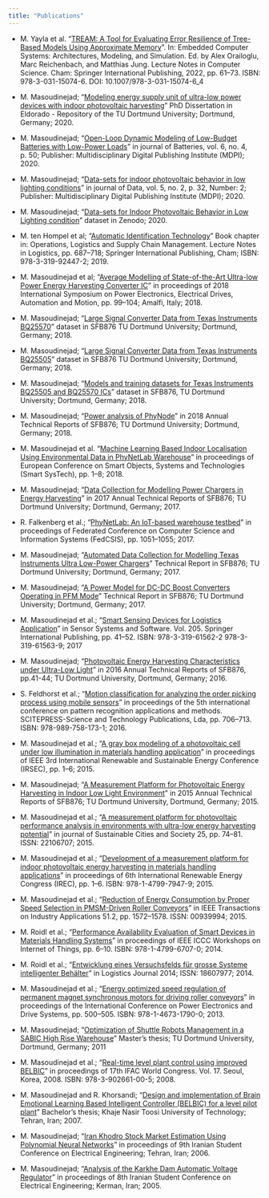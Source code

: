 ```yaml
---
title: "Publications"
---
```

* M. Yayla et al. “[TREAM: A Tool for Evaluating Error Resilience of Tree-Based Models Using Approximate Memory](https://link.springer.com/chapter/10.1007/978-3-031-15074-6_4)”. In: Embedded Computer Systems: Architectures, Modeling, and Simulation. Ed. by Alex Orailoglu, Marc Reichenbach, and Matthias Jung. Lecture Notes in Computer Science. Cham: Springer International Publishing, 2022, pp. 61–73. ISBN: 978-3-031-15074-6. DOI: 10.1007/978-3-031-15074-6_4

* M. Masoudinejad; "[Modeling energy supply unit of ultra-low power devices with indoor photovoltaic harvesting](http://dx.doi.org/10.17877/DE290R-21657)" PhD Dissertation in Eldorado - Repository of the TU Dortmund University; Dortmund, Germany; 2020.
* M. Masoudinejad; "[Open-Loop Dynamic Modeling of Low-Budget Batteries with Low-Power Loads](https://doi.org/10.3390/batteries6040050)" in journal of Batteries, vol. 6, no. 4, p. 50; Publisher: Multidisciplinary Digital Publishing Institute (MDPI); 2020.
* M. Masoudinejad; “[Data-sets for indoor photovoltaic behavior in low lighting conditions](https://doi.org/10.3390/data5020032)” in journal of Data, vol. 5, no. 2, p. 32, Number: 2; Publisher: Multidisciplinary Digital Publishing Institute (MDPI); 2020.
* M. Masoudinejad; "[Data-sets for Indoor Photovoltaic Behavior in Low Lighting condition](https://doi.org/10.5281/zenodo.3697105)" dataset in Zenodo; 2020.
* M. ten Hompel et al; “[Automatic Identification Technology](https://doi.org/10.1007/978-3-319-92447-2_30)” Book chapter in: Operations, Logistics and Supply Chain Management. Lecture Notes in Logistics, pp. 687–718; Springer International Publishing, Cham; ISBN: 978-3-319-92447-2; 2019.
* M. Masoudinejad et al; “[Average Modelling of State-of-the-Art Ultra-low Power Energy Harvesting Converter IC](https://doi.org/10.1109/SPEEDAM.2018.8445303)” in proceedings of 2018 International Symposium on Power Electronics, Electrical Drives, Automation and Motion, pp. 99–104; Amalfi, Italy; 2018.
* M. Masoudinejad; "[Large Signal Converter Data from Texas Instruments BQ25570](https://doi.org/10.17877/fd72wij6yo)" dataset in SFB876 TU Dortmund University; Dortmund, Germany; 2018.
* M. Masoudinejad; "[Large Signal Converter Data from Texas Instruments BQ25505](https://doi.org/10.17877/fd72o6mn0g)" dataset in SFB876 TU Dortmund University; Dortmund, Germany; 2018.
* M. Masoudinejad; "[Models and training datasets for Texas Instruments BQ25505 and BQ25570 ICs](https://doi.org/10.17877/FE0O0YSXS0)" dataset in SFB876, TU Dortmund University; Dortmund, Germany; 2018.
* M. Masoudinejad; "[Power analysis of PhyNode]()" in 2018 Annual Technical Reports of SFB876; TU Dortmund University; Dortmund, Germany; 2018.
* M. Masoudinejad et al. “[Machine Learning Based Indoor Localisation Using Environmental Data in PhyNetLab Warehouse](https://ieeexplore.ieee.org/abstract/document/8435922)” in proceedings of European Conference on Smart Objects, Systems and Technologies (Smart SysTech), pp. 1–8; 2018.
* M. Masoudinejad; "[Data Collection for Modelling Power Chargers in Energy Harvesting]()" in 2017 Annual Technical Reports of SFB876; TU Dortmund University; Dortmund, Germany; 2017.
* R. Falkenberg et al.; “[PhyNetLab: An IoT-based warehouse testbed](https://annals-csis.org/proceedings/2017/drp/pdf/267.pdf)” in proceedings of Federated Conference on Computer Science and Information Systems (FedCSIS), pp. 1051–1055; 2017.
* M. Masoudinejad; "[Automated Data Collection for Modelling Texas Instruments Ultra Low-Power Chargers](https://sfb876.tu-dortmund.de/PublicPublicationFiles/masoudinejad_2017b.pdf)" Technical Report in SFB876; TU Dortmund University; Dortmund, Germany; 2017. 
* M. Masoudinejad; "[A Power Model for DC-DC Boost Converters Operating in PFM Mode](https://sfb876.tu-dortmund.de/PublicPublicationFiles/masoudinejad_2017a.pdf)" Technical Report in SFB876;  TU Dortmund University; Dortmund, Germany; 2017.
* M. Masoudinejad et al.; “[Smart Sensing Devices for Logistics Application](https://doi.org/10.1007/978-3-319-61563-9_4)” in Sensor Systems and Software. Vol. 205. Springer International Publishing, pp. 41–52. ISBN: 978-3-319-61562-2 978-3-319-61563-9; 2017
* M. Masoudinejad; "[Photovoltaic Energy Harvesting Characteristics under Ultra-Low Light](https://sfb876.tu-dortmund.de/PublicPublicationFiles/sfbgk_etal_2016a.pdf)" in 2016 Annual Technical Reports of SFB876, pp.41-44; TU Dortmund University, Dortmund, Germany; 2016.
* S. Feldhorst et al.; “[Motion classification for analyzing the order picking process using mobile sensors](https://sfb876.tu-dortmund.de/PublicPublicationFiles/masoudinejad_2017b.pdf)” in proceedings of the 5th international conference on pattern recognition applications and methods. SCITEPRESS-Science and Technology Publications, Lda, pp. 706–713. ISBN: 978-989-758-173-1; 2016.
* M. Masoudinejad et al.; “[A gray box modeling of a photovoltaic cell under low illumination in materials handling application](https://doi.org/10.1109/IRSEC.2015.7455081)” in proceedings of IEEE 3rd International Renewable and Sustainable Energy Conference (IRSEC), pp. 1–6; 2015.
* M. Masoudinejad; "[A Measurement Platform for Photovoltaic Energy Harvesting in Indoor Low Light Environment]()" in 2015 Annual Technical Reports of SFB876; TU Dortmund University, Dortmund, Germany; 2015.
* M. Masoudinejad et al.; “[A measurement platform for photovoltaic performance analysis in environments with ultra-low energy harvesting potential](https://doi.org/10.1016/j.scs.2015.09.006)” in journal of Sustainable Cities and Society 25, pp. 74–81. ISSN: 22106707; 2015.
* M. Masoudinejad et al.; “[Development of a measurement platform for indoor photovoltaic energy harvesting in materials handling applications](https://doi.org/10.1109/IREC.2015.7110938)” in proceedings of 6th International Renewable Energy Congress (IREC), pp. 1–6. ISBN: 978-1-4799-7947-9; 2015.
* M. Masoudinejad et al.; “[Reduction of Energy Consumption by Proper Speed Selection in PMSM-Driven Roller Conveyors](https://doi.org/10.1109/TIA.2014.2360013)” in IEEE Transactions on Industry Applications 51.2, pp. 1572–1578. ISSN: 00939994; 2015.
* M. Roidl et al.; “[Performance Availability Evaluation of Smart Devices in Materials Handling Systems](https://doi.org/10.1109/ICCChinaW.2014.7107857)” in proceedings of  IEEE ICCC Workshops on Internet of Things, pp. 6–10. ISBN: 978-1-4799-6707-0; 2014.
* M. Roidl et al.; “[Entwicklung eines Versuchsfelds für grosse Systeme intelligenter Behälter](https://doi.org/10.2195/lj_Proc_roidl_de_201411_01)” in Logistics Journal 2014; ISSN: 18607977; 2014.
* M. Masoudinejad et al.; “[Energy optimized speed regulation of permanent magnet synchronous motors for driving roller conveyors](https://doi.org/10.1109/PEDS.2013.6527070)” in proceedings of the International Conference on Power Electronics and Drive Systems, pp. 500–505. ISBN: 978-1-4673-1790-0; 2013.
* M. Masoudinejad; “[Optimization of Shuttle Robots Management in a SABIC High Rise Warehouse]()” Master’s thesis; TU Dortmund University, Dortmund, Germany; 2011
* M. Masoudinejad et al.; “[Real-time level plant control using improved BELBIC](https://doi.org/10.3182/20080706-5-KR-1001.3399)” in proceedings of 17th IFAC World Congress. Vol. 17. Seoul, Korea, 2008. ISBN: 978-3-902661-00-5; 2008.
* M. Masoudinejad and R. Khorsandi; “[Design and implementation of Brain Emotional Learning Based Intelligent Controller (BELBIC) for a level pilot plant]()” Bachelor’s thesis; Khaje Nasir Toosi University of Technology; Tehran, Iran; 2007.
* M. Masoudinejad; “[Iran Khodro Stock Market Estimation Using Polynomial Neural Networks](https://civilica.com/doc/48670/)” in proceedings of 9th Iranian Student Conference on Electrical Engineering; Tehran, Iran; 2006.
* M. Masoudinejad; “[Analysis of the Karkhe Dam Automatic Voltage Regulator](https://civilica.com/doc/47220/)” in proceedings of 8th Iranian Student Conference on Electrical Engineering; Kerman, Iran; 2005.